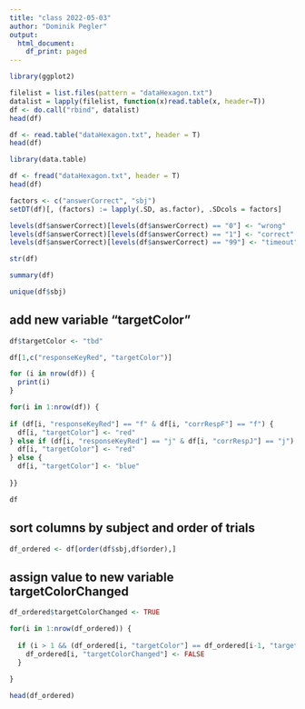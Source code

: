 ```yaml
---
title: "class 2022-05-03"
author: "Dominik Pegler"
output:
  html_document:
    df_print: paged
---
```


```r
library(ggplot2)

filelist = list.files(pattern = "dataHexagon.txt")
datalist = lapply(filelist, function(x)read.table(x, header=T)) 
df <- do.call("rbind", datalist)
head(df)
```

```r
df <- read.table("dataHexagon.txt", header = T)
head(df)
```

```r
library(data.table)

df <- fread("dataHexagon.txt", header = T)
head(df)
```
```r
factors <- c("answerCorrect", "sbj")
setDT(df)[, (factors) := lapply(.SD, as.factor), .SDcols = factors]

levels(df$answerCorrect)[levels(df$answerCorrect) == "0"] <- "wrong"
levels(df$answerCorrect)[levels(df$answerCorrect) == "1"] <- "correct"
levels(df$answerCorrect)[levels(df$answerCorrect) == "99"] <- "timeout"
```


```r
str(df)
```

```r
summary(df)
```
```r
unique(df$sbj)
```

## add new variable "targetColor"

```r
df$targetColor <- "tbd"
```

```r
df[1,c("responseKeyRed", "targetColor")]
```
```r
for (i in nrow(df)) {
  print(i)
}
```


```r
for(i in 1:nrow(df)) {
  
if (df[i, "responseKeyRed"] == "f" & df[i, "corrRespF"] == "f") {
  df[i, "targetColor"] <- "red"
} else if (df[i, "responseKeyRed"] == "j" & df[i, "corrRespJ"] == "j") {
  df[i, "targetColor"] <- "red"
} else {
  df[i, "targetColor"] <- "blue"
  
}}

df
```
## sort columns by subject and order of trials
```r
df_ordered <- df[order(df$sbj,df$order),]
```

## assign value to new variable targetColorChanged

```r
df_ordered$targetColorChanged <- TRUE

for(i in 1:nrow(df_ordered)) {
  
  if (i > 1 && (df_ordered[i, "targetColor"] == df_ordered[i-1, "targetColor"] && df_ordered[i, "sbj"] == df_ordered[i-1, "sbj"])) {
    df_ordered[i, "targetColorChanged"] <- FALSE
  }
  
}

head(df_ordered)
```




